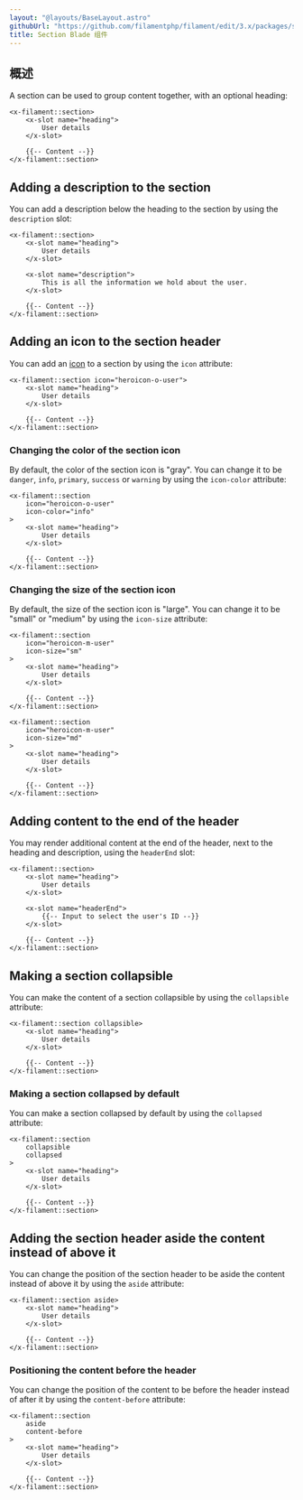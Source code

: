 ```yaml
---
layout: "@layouts/BaseLayout.astro"
githubUrl: "https://github.com/filamentphp/filament/edit/3.x/packages/support/docs/09-blade-components/02-section.md"
title: Section Blade 组件
---
```


## 概述

A section can be used to group content together, with an optional heading:

```blade
<x-filament::section>
    <x-slot name="heading">
        User details
    </x-slot>

    {{-- Content --}}
</x-filament::section>
```

## Adding a description to the section

You can add a description below the heading to the section by using the `description` slot:

```blade
<x-filament::section>
    <x-slot name="heading">
        User details
    </x-slot>

    <x-slot name="description">
        This is all the information we hold about the user.
    </x-slot>

    {{-- Content --}}
</x-filament::section>
```

## Adding an icon to the section header

You can add an [icon](https://blade-ui-kit.com/blade-icons?set=1#search) to a section by using the `icon` attribute:

```blade
<x-filament::section icon="heroicon-o-user">
    <x-slot name="heading">
        User details
    </x-slot>

    {{-- Content --}}
</x-filament::section>
```

### Changing the color of the section icon

By default, the color of the section icon is "gray". You can change it to be `danger`, `info`, `primary`, `success` or `warning` by using the `icon-color` attribute:

```blade
<x-filament::section
    icon="heroicon-o-user"
    icon-color="info"
>
    <x-slot name="heading">
        User details
    </x-slot>

    {{-- Content --}}
</x-filament::section>
```

### Changing the size of the section icon

By default, the size of the section icon is "large". You can change it to be "small" or "medium" by using the `icon-size` attribute:

```blade
<x-filament::section
    icon="heroicon-m-user"
    icon-size="sm"
>
    <x-slot name="heading">
        User details
    </x-slot>

    {{-- Content --}}
</x-filament::section>

<x-filament::section
    icon="heroicon-m-user"
    icon-size="md"
>
    <x-slot name="heading">
        User details
    </x-slot>

    {{-- Content --}}
</x-filament::section>
```

## Adding content to the end of the header

You may render additional content at the end of the header, next to the heading and description, using the `headerEnd` slot:

```blade
<x-filament::section>
    <x-slot name="heading">
        User details
    </x-slot>

    <x-slot name="headerEnd">
        {{-- Input to select the user's ID --}}
    </x-slot>

    {{-- Content --}}
</x-filament::section>
```

## Making a section collapsible

You can make the content of a section collapsible by using the `collapsible` attribute:

```blade
<x-filament::section collapsible>
    <x-slot name="heading">
        User details
    </x-slot>

    {{-- Content --}}
</x-filament::section>
```

### Making a section collapsed by default

You can make a section collapsed by default by using the `collapsed` attribute:

```blade
<x-filament::section
    collapsible
    collapsed
>
    <x-slot name="heading">
        User details
    </x-slot>

    {{-- Content --}}
</x-filament::section>
```

## Adding the section header aside the content instead of above it

You can change the position of the section header to be aside the content instead of above it by using the `aside` attribute:

```blade
<x-filament::section aside>
    <x-slot name="heading">
        User details
    </x-slot>

    {{-- Content --}}
</x-filament::section>
```

### Positioning the content before the header

You can change the position of the content to be before the header instead of after it by using the `content-before` attribute:

```blade
<x-filament::section
    aside
    content-before
>
    <x-slot name="heading">
        User details
    </x-slot>

    {{-- Content --}}
</x-filament::section>
```
